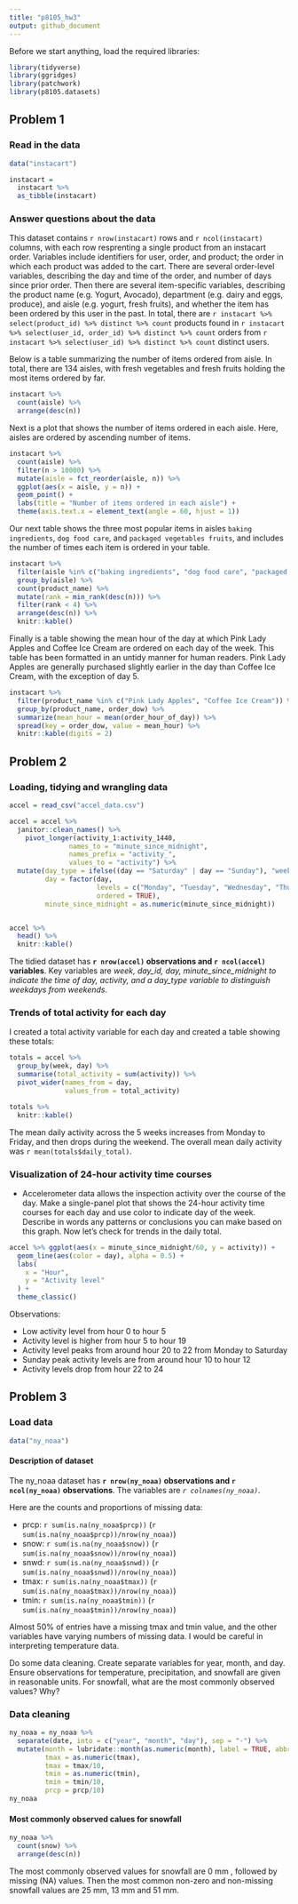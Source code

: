 ```yaml
---
title: "p8105_hw3"
output: github_document
---
```


Before we start anything, load the required libraries:
```r
library(tidyverse)
library(ggridges)
library(patchwork)
library(p8105.datasets)
```

## Problem 1

### Read in the data

```r
data("instacart")

instacart = 
  instacart %>% 
  as_tibble(instacart)
```

### Answer questions about the data

This dataset contains `r nrow(instacart)` rows and `r ncol(instacart)` columns, with each row resprenting a single product from an instacart order. Variables include identifiers for user, order, and product; the order in which each product was added to the cart. There are several order-level variables, describing the day and time of the order, and number of days since prior order. Then there are several item-specific variables, describing the product name (e.g. Yogurt, Avocado), department (e.g. dairy and eggs, produce), and aisle (e.g. yogurt, fresh fruits), and whether the item has been ordered by this user in the past. In total, there are `r instacart %>% select(product_id) %>% distinct %>% count` products found in `r instacart %>% select(user_id, order_id) %>% distinct %>% count` orders from `r instacart %>% select(user_id) %>% distinct %>% count` distinct users.

Below is a table summarizing the number of items ordered from aisle. In total, there are 134 aisles, with fresh vegetables and fresh fruits holding the most items ordered by far.

```r
instacart %>% 
  count(aisle) %>% 
  arrange(desc(n))
```

Next is a plot that shows the number of items ordered in each aisle. Here, aisles are ordered by ascending number of items.

```r
instacart %>% 
  count(aisle) %>% 
  filter(n > 10000) %>% 
  mutate(aisle = fct_reorder(aisle, n)) %>% 
  ggplot(aes(x = aisle, y = n)) + 
  geom_point() + 
  labs(title = "Number of items ordered in each aisle") +
  theme(axis.text.x = element_text(angle = 60, hjust = 1))

```

Our next table shows the three most popular items in aisles `baking ingredients`, `dog food care`, and `packaged vegetables fruits`, and includes the number of times each item is ordered in your table.

```r
instacart %>% 
  filter(aisle %in% c("baking ingredients", "dog food care", "packaged vegetables fruits")) %>%
  group_by(aisle) %>% 
  count(product_name) %>% 
  mutate(rank = min_rank(desc(n))) %>% 
  filter(rank < 4) %>% 
  arrange(desc(n)) %>%
  knitr::kable()
```

Finally is a table showing the mean hour of the day at which Pink Lady Apples and Coffee Ice Cream are ordered on each day of the week. This table has been formatted in an untidy manner for human readers. Pink Lady Apples are generally purchased slightly earlier in the day than Coffee Ice Cream, with the exception of day 5.

```r
instacart %>%
  filter(product_name %in% c("Pink Lady Apples", "Coffee Ice Cream")) %>%
  group_by(product_name, order_dow) %>%
  summarize(mean_hour = mean(order_hour_of_day)) %>%
  spread(key = order_dow, value = mean_hour) %>%
  knitr::kable(digits = 2)
```


## Problem 2

### Loading, tidying and wrangling data

```r
accel = read_csv("accel_data.csv")

accel = accel %>% 
  janitor::clean_names() %>% 
    pivot_longer(activity_1:activity_1440,
               names_to = "minute_since_midnight",
               names_prefix = "activity_",
               values_to = "activity") %>% 
  mutate(day_type = ifelse((day == "Saturday" | day == "Sunday"), "weekend", "weekday"),
         day = factor(day, 
                      levels = c("Monday", "Tuesday", "Wednesday", "Thursday", "Friday", "Saturday", "Sunday"), 
                      ordered = TRUE),
         minute_since_midnight = as.numeric(minute_since_midnight))


accel %>% 
  head() %>% 
  knitr::kable()

```

The tidied dataset has **`r nrow(accel)` observations and `r ncol(accel)` variables**. 
Key variables are *week, day_id, day, minute_since_midnight to indicate the time of day, activity, and a day_type variable to distinguish weekdays from weekends*.

### Trends of total activity for each day
I created a total activity variable for each day and created a table showing these totals:
```r

totals = accel %>% 
  group_by(week, day) %>% 
  summarise(total_activity = sum(activity)) %>% 
  pivot_wider(names_from = day,
              values_from = total_activity)

totals %>% 
  knitr::kable()
```
The mean daily activity across the 5 weeks increases from Monday to Friday, and then drops during the weekend.
The overall mean daily activity was `r mean(totals$daily_total)`.


### Visualization of 24-hour activity time courses 
* Accelerometer data allows the inspection activity over the course of the day. Make a single-panel plot that shows the 24-hour activity time courses for each day and use color to indicate day of the week. Describe in words any patterns or conclusions you can make based on this graph.
Now let's check for trends in the daily total.

```r
accel %>% ggplot(aes(x = minute_since_midnight/60, y = activity)) +
  geom_line(aes(color = day), alpha = 0.5) +
  labs(
    x = "Hour",
    y = "Activity level"
  ) +
  theme_classic() 
```

Observations:

* Low activity level from hour 0 to hour 5
* Activity level is higher from hour 5 to hour 19
* Activity level peaks from around hour 20 to 22 from Monday to Saturday
* Sunday peak activity levels are from around hour 10 to hour 12
* Activity levels drop from hour 22 to 24



## Problem 3

### Load data
```r
data("ny_noaa")
```

#### Description of dataset

The ny_noaa dataset has **`r nrow(ny_noaa)` observations and `r ncol(ny_noaa)` observations**. The variables are *`r colnames(ny_noaa)`*. 

Here are the counts and proportions of missing data:

* prcp: `r sum(is.na(ny_noaa$prcp))` (`r sum(is.na(ny_noaa$prcp))/nrow(ny_noaa)`)
* snow: `r sum(is.na(ny_noaa$snow))` (`r sum(is.na(ny_noaa$snow))/nrow(ny_noaa)`)
* snwd: `r sum(is.na(ny_noaa$snwd))` (`r sum(is.na(ny_noaa$snwd))/nrow(ny_noaa)`)
* tmax: `r sum(is.na(ny_noaa$tmax))` (`r sum(is.na(ny_noaa$tmax))/nrow(ny_noaa)`)
* tmin: `r sum(is.na(ny_noaa$tmin))` (`r sum(is.na(ny_noaa$tmin))/nrow(ny_noaa)`)

Almost 50% of entries have a missing tmax and tmin value, and the other variables have varying numbers of missing data. I would be careful in interpreting temperature data.

Do some data cleaning. Create separate variables for year, month, and day. Ensure observations for temperature, precipitation, and snowfall are given in reasonable units. For snowfall, what are the most commonly observed values? Why?

### Data cleaning

```r
ny_noaa = ny_noaa %>% 
  separate(date, into = c("year", "month", "day"), sep = "-") %>% 
  mutate(month = lubridate::month(as.numeric(month), label = TRUE, abbr = FALSE),
         tmax = as.numeric(tmax),
         tmax = tmax/10,
         tmin = as.numeric(tmin),
         tmin = tmin/10,
         prcp = prcp/10) 
ny_noaa
```

#### Most commonly observed calues for snowfall
```r
ny_noaa %>% 
  count(snow) %>% 
  arrange(desc(n))
```

The most commonly observed values for snowfall are 0 mm , followed by missing (NA) values. Then the most common non-zero and non-missing snowfall values are 25 mm, 13 mm and 51 mm.


